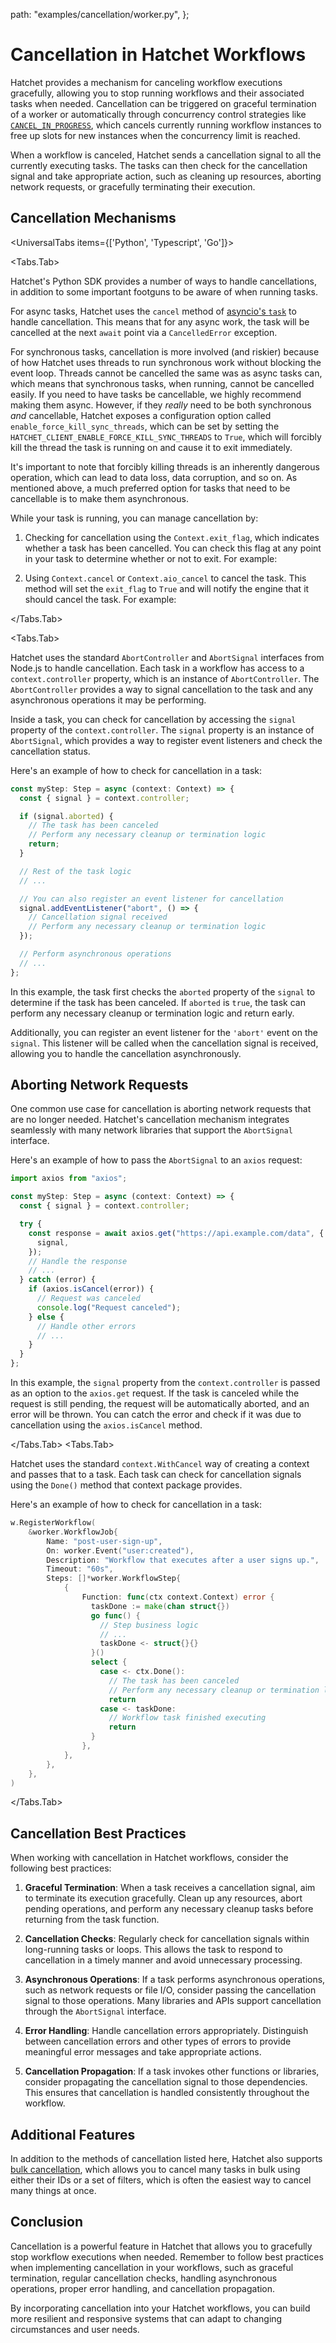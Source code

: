 
  path: "examples/cancellation/worker.py",
};




# Cancellation in Hatchet Workflows

Hatchet provides a mechanism for canceling workflow executions gracefully, allowing you to stop running workflows and their associated tasks when needed. Cancellation can be triggered on graceful termination of a worker or automatically through concurrency control strategies like [`CANCEL_IN_PROGRESS`](./concurrency.mdx#cancel_in_progress), which cancels currently running workflow instances to free up slots for new instances when the concurrency limit is reached.

When a workflow is canceled, Hatchet sends a cancellation signal to all the currently executing tasks. The tasks can then check for the cancellation signal and take appropriate action, such as cleaning up resources, aborting network requests, or gracefully terminating their execution.

## Cancellation Mechanisms

<UniversalTabs items={['Python', 'Typescript', 'Go']}>

<Tabs.Tab>

Hatchet's Python SDK provides a number of ways to handle cancellations, in addition to some important footguns to be aware of when running tasks.

For async tasks, Hatchet uses the `cancel` method of [asyncio's `task`](https://docs.python.org/3/library/asyncio-task.html#task-cancellation) to handle cancellation. This means that for any async work, the task will be cancelled at the next `await` point via a `CancelledError` exception.

For synchronous tasks, cancellation is more involved (and riskier) because of how Hatchet uses threads to run synchronous work without blocking the event loop. Threads cannot be cancelled the same was as async tasks can, which means that synchronous tasks, when running, cannot be cancelled easily. If you need to have tasks be cancellable, we highly recommend making them async. However, if they _really_ need to be both synchronous _and_ cancellable, Hatchet exposes a configuration option called `enable_force_kill_sync_threads`, which can be set by setting the `HATCHET_CLIENT_ENABLE_FORCE_KILL_SYNC_THREADS` to `True`, which will forcibly kill the thread the task is running on and cause it to exit immediately.

<Callout type="warning" emoji="⚠️">
  It's important to note that forcibly killing threads is an inherently
  dangerous operation, which can lead to data loss, data corruption, and so on.
  As mentioned above, a much preferred option for tasks that need to be
  cancellable is to make them asynchronous.
</Callout>

While your task is running, you can manage cancellation by:

1. Checking for cancellation using the `Context.exit_flag`, which indicates whether a task has been cancelled. You can check this flag at any point in your task to determine whether or not to exit. For example:

<GithubSnippet src={CancelPy} target="Checking exit flag" />


2. Using `Context.cancel` or `Context.aio_cancel` to cancel the task. This method will set the `exit_flag` to `True` and will notify the engine that it should cancel the task. For example:

<GithubSnippet src={CancelPy} target="Self-cancelling task" />




</Tabs.Tab>

<Tabs.Tab>

Hatchet uses the standard `AbortController` and `AbortSignal` interfaces from Node.js to handle cancellation. Each task in a workflow has access to a `context.controller` property, which is an instance of `AbortController`. The `AbortController` provides a way to signal cancellation to the task and any asynchronous operations it may be performing.

Inside a task, you can check for cancellation by accessing the `signal` property of the `context.controller`. The `signal` property is an instance of `AbortSignal`, which provides a way to register event listeners and check the cancellation status.

Here's an example of how to check for cancellation in a task:

```typescript
const myStep: Step = async (context: Context) => {
  const { signal } = context.controller;

  if (signal.aborted) {
    // The task has been canceled
    // Perform any necessary cleanup or termination logic
    return;
  }

  // Rest of the task logic
  // ...

  // You can also register an event listener for cancellation
  signal.addEventListener("abort", () => {
    // Cancellation signal received
    // Perform any necessary cleanup or termination logic
  });

  // Perform asynchronous operations
  // ...
};
```

In this example, the task first checks the `aborted` property of the `signal` to determine if the task has been canceled. If `aborted` is `true`, the task can perform any necessary cleanup or termination logic and return early.

Additionally, you can register an event listener for the `'abort'` event on the `signal`. This listener will be called when the cancellation signal is received, allowing you to handle the cancellation asynchronously.

## Aborting Network Requests

One common use case for cancellation is aborting network requests that are no longer needed. Hatchet's cancellation mechanism integrates seamlessly with many network libraries that support the `AbortSignal` interface.

Here's an example of how to pass the `AbortSignal` to an `axios` request:

```typescript
import axios from "axios";

const myStep: Step = async (context: Context) => {
  const { signal } = context.controller;

  try {
    const response = await axios.get("https://api.example.com/data", {
      signal,
    });
    // Handle the response
    // ...
  } catch (error) {
    if (axios.isCancel(error)) {
      // Request was canceled
      console.log("Request canceled");
    } else {
      // Handle other errors
      // ...
    }
  }
};
```

In this example, the `signal` property from the `context.controller` is passed as an option to the `axios.get` request. If the task is canceled while the request is still pending, the request will be automatically aborted, and an error will be thrown. You can catch the error and check if it was due to cancellation using the `axios.isCancel` method.

</Tabs.Tab>
<Tabs.Tab>

Hatchet uses the standard `context.WithCancel` way of creating a context and passes that to a task. Each task can check for cancellation signals using the `Done()` method that context package provides.

Here's an example of how to check for cancellation in a task:

```go
w.RegisterWorkflow(
    &worker.WorkflowJob{
        Name: "post-user-sign-up",
        On: worker.Event("user:created"),
        Description: "Workflow that executes after a user signs up.",
        Timeout: "60s",
        Steps: []*worker.WorkflowStep{
            {
                Function: func(ctx context.Context) error {
                  taskDone := make(chan struct{})
                  go func() {
                    // Step business logic
                    // ...
                    taskDone <- struct{}{}
                  }()
                  select {
                    case <- ctx.Done():
                      // The task has been canceled
                      // Perform any necessary cleanup or termination logic
                      return
                    case <- taskDone:
                      // Workflow task finished executing
                      return
                  }
                },
            },
        },
    },
)
```

</Tabs.Tab>
</UniversalTabs>

## Cancellation Best Practices

When working with cancellation in Hatchet workflows, consider the following best practices:

1. **Graceful Termination**: When a task receives a cancellation signal, aim to terminate its execution gracefully. Clean up any resources, abort pending operations, and perform any necessary cleanup tasks before returning from the task function.

2. **Cancellation Checks**: Regularly check for cancellation signals within long-running tasks or loops. This allows the task to respond to cancellation in a timely manner and avoid unnecessary processing.

3. **Asynchronous Operations**: If a task performs asynchronous operations, such as network requests or file I/O, consider passing the cancellation signal to those operations. Many libraries and APIs support cancellation through the `AbortSignal` interface.

4. **Error Handling**: Handle cancellation errors appropriately. Distinguish between cancellation errors and other types of errors to provide meaningful error messages and take appropriate actions.

5. **Cancellation Propagation**: If a task invokes other functions or libraries, consider propagating the cancellation signal to those dependencies. This ensures that cancellation is handled consistently throughout the workflow.

## Additional Features

In addition to the methods of cancellation listed here, Hatchet also supports [bulk cancellation](./bulk-retries-and-cancellations.mdx), which allows you to cancel many tasks in bulk using either their IDs or a set of filters, which is often the easiest way to cancel many things at once.

## Conclusion

Cancellation is a powerful feature in Hatchet that allows you to gracefully stop workflow executions when needed. Remember to follow best practices when implementing cancellation in your workflows, such as graceful termination, regular cancellation checks, handling asynchronous operations, proper error handling, and cancellation propagation.

By incorporating cancellation into your Hatchet workflows, you can build more resilient and responsive systems that can adapt to changing circumstances and user needs.
